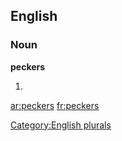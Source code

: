 
==English==

===Noun===
'''peckers'''

# {{plural of|[[pecker]]}}

[[Category:English plurals]]

[[ar:peckers]]
[[fr:peckers]]